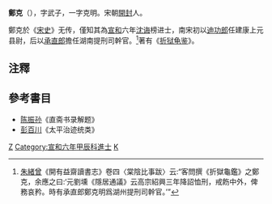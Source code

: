 '''鄭克'''（{{bd|?||?|}}），字武子，一字克明。宋朝[[開封|開封]]人。

鄭克於《[[宋史|宋史]]》无传，僅知其為[[宣和_(北宋)|宣和]]六年[[沈诲|沈诲]]榜进士，南宋初以[[迪功郎|迪功郎]]任建康上元县尉，后以[[承直郎|承直郎]]擔任湖南提刑司幹官。<ref>[[朱緒曾|朱緒曾]]《開有益齋讀書志》卷四〈棠陰比事跋〉云:“客問撰《折獄龜鑑》之鄭克，余應之曰:‘元劉壎《隱居通議》云高宗紹興三年降詔恤刑，戒飭中外，俾務哀矜。時有承直郎鄭克明爲湖州提刑司幹官。’”</ref>著有《[[折狱龟鉴|折狱龟鉴]]》。

==注釋==
{{reflist}}

==參考書目==
*[[陈振孙|陈振孙]]《直斋书录解题》
*[[彭百川|彭百川]]《太平治迹统类》

[[Category:宋朝政治人物|Z]]
[[Category:宣和六年甲辰科進士|Category:宣和六年甲辰科進士]]
[[Category:鄭姓|K]]